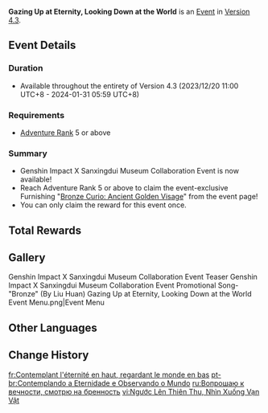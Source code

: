 {{Event
|name              = Gazing Up at Eternity, Looking Down at the World
|image             = Gazing Up at Eternity, Looking Down at the World.png
|type              = In-Game
|time_known        = yes
|time_start        = 2023-12-20 11:00:00
|time_start_offset = GMT+8
|time_end          = 2024-01-31 05:59:59
|time_end_offset   = GMT+8
|link              = https://genshin.hoyoverse.com/en/news/detail/114071
}}
{{Description|Spring finds the fortress, as birds in feather fly.<br>Moon gilded in burnished bronze, ancient odes sung by stone.<br>Lost in thought, drifting in dreams, recalling the magnificent scene before finding it once more.}}
'''Gazing Up at Eternity, Looking Down at the World''' is an [[Event]] in [[Version 4.3]].

==Event Details==
===Duration===
* Available throughout the entirety of Version 4.3 (2023/12/20 11:00 UTC+8 - 2024-01-31 05:59 UTC+8)

===Requirements===
* [[Adventure Rank]] 5 or above

===Summary===
* Genshin Impact X Sanxingdui Museum Collaboration Event is now available!
* Reach Adventure Rank 5 or above to claim the event-exclusive Furnishing "[[Bronze Curio: Ancient Golden Visage]]" from the event page!
* You can only claim the reward for this event once.

==Total Rewards==
{{Event Rewards
|Bronze Curio: Ancient Golden Visage = 1
|sort  = Bronze Curio: Ancient Golden Visage
}}

==Gallery==
<gallery>
Genshin Impact X Sanxingdui Museum Collaboration Event Teaser
Genshin Impact X Sanxingdui Museum Collaboration Event Promotional Song- "Bronze" (By Liu Huan)
Gazing Up at Eternity, Looking Down at the World Event Menu.png|Event Menu
</gallery>

==Other Languages==
{{Other Languages
|en      = Gazing Up at Eternity, Looking Down at the World
|zhs     = 仰观千秋，俯察万象
|zhs_rm  = 
|zht     = 仰觀千秋，俯察萬象
|zht_rm  = 
|zh_tl   = 
|ja      = 千秋を仰ぎ、万象を望む
|ja_rm   = Senshuu wo Aogi, Banshou wo Nozomu
|ja_tl   = 
|ko      = 우러러본 천추, 굽어살핀 만상
|ko_rm   = 
|ko_tl   = 
|es      = Elevadamente eterno y mundanamente terrenal
|es_tl   = Highly Eternal and Worldly Earthly
|fr      = Contemplant l'éternité en haut, regardant le monde en bas
|fr_tl   = Contemplating Eternity Above, Looking Down at the World
|ru      = Вопрошаю к вечности, смотрю на бренность
|ru_tl   = 
|th      = มองดูนิรันดร์ มองดูทุกสรรพสิ่ง
|th_rm   = 
|th_tl   = 
|vi      = Ngước Lên Thiên Thu, Nhìn Xuống Vạn Vật
|vi_tl   = 
|de      = Schau hinauf, der Lauf der Zeit; schau hernieder, das Treiben der Welt
|de_tl   = Look Up, the Passage of Time; Look Down, the Hustle of the World
|id      = Menengadah pada Keabadian, Menunduk Memandangi Dunia
|id_tl   = Gazing Up at Eternity, Looking Down at the World
|pt      = Contemplando a Eternidade e Observando o Mundo
|pt_tl   = 
|tr      = Sonsuzluğa Bakıp Kainatı Görmek
|tr_tl   = 
|it      = Guardando il mondo dall'alto, contemplando l'eternità
|it_tl   = 
}}

==Change History==
{{Change History|4.3}}

[[fr:Contemplant l'éternité en haut, regardant le monde en bas]]
[[pt-br:Contemplando a Eternidade e Observando o Mundo]]
[[ru:Вопрошаю к вечности, смотрю на бренность]]
[[vi:Ngước Lên Thiên Thu, Nhìn Xuống Vạn Vật]]